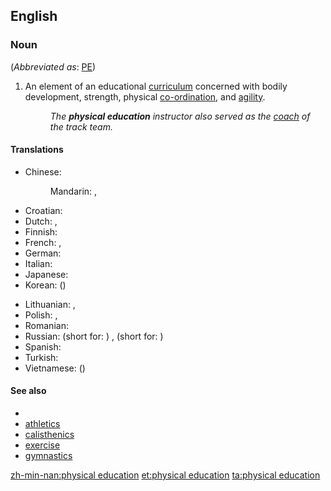 ==English==

===Noun===
{{en-noun|sg=[[physical]] [[education]]|-}} (''Abbreviated as'': [[PE]])

# An element of an educational [[curriculum]] concerned with bodily development, strength, physical [[co-ordination]], and [[agility]].
#: ''The '''physical education''' instructor also served as the [[coach]] of the track team.''

====Translations====
{{trans-top|curriculum component}}
* Chinese:
*: Mandarin: {{t|zh|體育|sc=Hani}}, {{t|zh|体育|tr=tǐyù|sc=Hani}}
* Croatian: {{t|hr|tjelesni odgoj|m|alt=tjȅlesnī òdgoj}}
* Dutch: {{t|nl|lichamelijke opvoeding|f}}, {{t|nl|gymles|f}}
* Finnish: {{t|fi|liikunta}}
* French: {{t|fr|éducation physique|f}}, {{t|fr|gymnastique|f}}
* German: {{t|de|Sportunterricht|m}}
* Italian: {{t|it|educazione fisica}}
* Japanese: {{t|ja|体育|tr=たいいく, taiiku|sc=Jpan}}
* Korean: {{t+|ko|체육|tr=cheyuk|sc=Hang}} ({{t|ko|體育|sc=Kore}})
{{trans-mid}}
* Lithuanian: {{t|lt|kūno kultūra|f}}, {{qualifier|more common in casual conversations}} {{t|lt|fizinis|m}}
* Polish: {{t|pl|wychowanie fizyczne|n}}, {{t|pl|w-f|m}}
* Romanian: {{t|ro|educație fizică|f}}
* Russian: {{t|ru|физвоспитание|n|tr=fizvospitánije|sc=Cyrl}} (short for: {{t|ru|физическое воспитание|n|tr=fizíčeskoje vospitánije|sc=Cyrl}}) {{qualifier|generic}}, {{t|ru|физкультура|f|tr=fizkul'túra|sc=Cyrl}} (short for:  {{t|ru|физическая культура|f|tr=fizíčeskaja kul'túra|sc=Cyrl}}) {{qualifier|subject at school}}
* Spanish: {{t|es|educación física}}
* Turkish: {{t|tr|beden eğitimi}}
* Vietnamese: {{t|vi|thể dục}} ({{t|vi|體育}})
{{trans-bottom}}

====See also====
* {{pedialite}}
* [[athletics]]
* [[calisthenics]]
* [[exercise]]
* [[gymnastics]]

[[zh-min-nan:physical education]]
[[et:physical education]]
[[ta:physical education]]